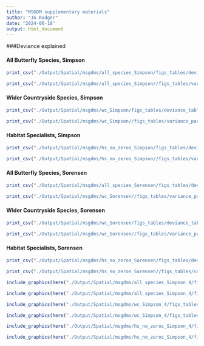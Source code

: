 ```yaml
---
title: "MSGDM supplementary materials"
author: "JG Rodger"
date: "2024-06-18"
output: html_document
---
```


###Deviance explained

#### All Butterfly Species, Simpson
```r
print_csv("./Output/Spatial/msgdms/all_species_Simpson/figs_tables/deviance_table.csv", tab_no = "SM1", tab_cap = "Deviance explained by MSGDMs for Simpson-Normalized zeta diversity for All Butterfly Species", my_dig = 3)
```

```r
print_csv("./Output/Spatial/msgdms/all_species_Simpson//figs_tables/variance_partitioning_table.csv", tab_no = "SM2", tab_cap = "Variation partitioning for MSGDMs for Simpson-Normalized zeta diversity for All Species", my_dig = 3)
```


#### Wider Countryside Species, Simpson
```r
print_csv("./Output/Spatial/msgdms/wc_Simpson/figs_tables/deviance_table.csv", tab_no = "SM3", tab_cap = "Deviance explained by MSGDMs for Simpson-Normalized zeta diversity for Wider Countryside Species", my_dig = 3)
```

```r
print_csv("./Output/Spatial/msgdms/wc_Simpson//figs_tables/variance_partitioning_table.csv", tab_no = "SM4", tab_cap = "Variation partitioning for MSGDMs for Simpson-Normalized zeta diversity for Wider Countryside Species", my_dig = 3)
```

#### Habitat Specialists, Simpson
```r
print_csv("./Output/Spatial/msgdms/hs_no_zeros_Simpson/figs_tables/deviance_table.csv", tab_no = "SM5", tab_cap = "Deviance explained by MSGDMs for Simpson-Normalized zeta diversity for Habitat Specialists", my_dig = 3)
```

```r
print_csv("./Output/Spatial/msgdms/hs_no_zeros_Simpson//figs_tables/variance_partitioning_table.csv", tab_no = "SM6", tab_cap = "Variation partitioning for MSGDMs for Simpson-Normalized zeta diversity for Habitat Specialists", my_dig = 3)
```

#### All Butterfly Species, Sorensen
```r
print_csv("./Output/Spatial/msgdms/all_species_Sorensen/figs_tables/deviance_table.csv", tab_no = "SM7", tab_cap = "Deviance explained by MSGDMs for Sorensen-Normalized zeta diversity for All Species", my_dig = 3)
```

```r
print_csv("./Output/Spatial/msgdms/wc_Sorensen//figs_tables/variance_partitioning_table.csv", tab_no = "SM8", tab_cap = "Variation partitioning for MSGDMs for Sorensen-Normalized zeta diversity for Wider Countryside Species", my_dig = 3)
```


#### Wider Countryside Species, Sorensen
```r
print_csv("./Output/Spatial/msgdms/wc_Sorensen/figs_tables/deviance_table.csv", tab_no = "SM9", tab_cap = "Deviance explained by MSGDMs for Sorensen-Normalized zeta diversity for Wider Countryside Species", my_dig = 3)
```

```r
print_csv("./Output/Spatial/msgdms/wc_Sorensen//figs_tables/variance_partitioning_table.csv", tab_no = "SM10", tab_cap = "Variation partitioning for MSGDMs for Sorensen-Normalized zeta diversity for Wider Countryside Species", my_dig = 3)
```


#### Habitat Specialists, Sorensen
```r
print_csv("./Output/Spatial/msgdms/hs_no_zeros_Sorensen/figs_tables/deviance_table.csv", tab_no = "SM11", tab_cap = "Deviance explained by MSGDMs for Sorensen-Normalized zeta diversity for Habitat Specialists", my_dig = 3)
```


```r
print_csv("./Output/Spatial/msgdms/hs_no_zeros_Sorensen//figs_tables/variance_partitioning_table.csv", tab_no = "SM12", tab_cap = "Variation partitioning for MSGDMs for Sorensen-Normalized zeta diversity for Habitat Specialists", my_dig = 3)
```


```r
include_graphics(here("./Output/Spatial/msgdms/all_species_Simpson_4/figs_tables/forest_plot.png"))
```


```r
include_graphics(here("./Output/Spatial/msgdms/all_species_Simpson_4/figs_tables/forest_plot_p_values.png"))
```


```r
include_graphics(here("./Output/Spatial/msgdms/wc_Simpson_4/figs_tables/forest_plot.png"))
```

```r
include_graphics(here("./Output/Spatial/msgdms/wc_Simpson_4/figs_tables/forest_plot_p_values.png"))
```

```r
include_graphics(here("./Output/Spatial/msgdms/hs_no_zeros_Simpson_4/figs_tables/forest_plot.png"))
```

```r
include_graphics(here("./Output/Spatial/msgdms/hs_no_zeros_Simpson_4/figs_tables/forest_plot_p_values.png"))
```



